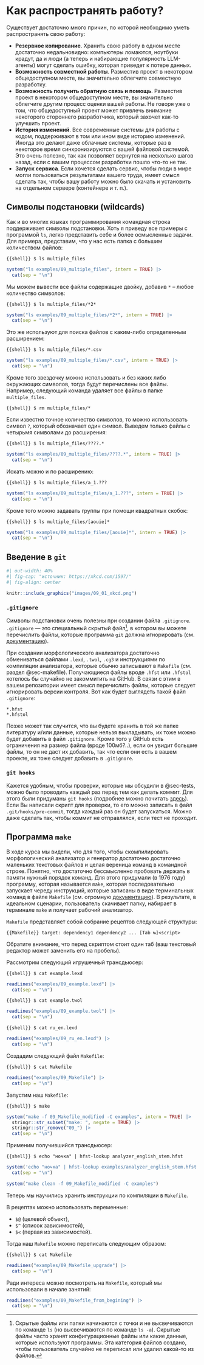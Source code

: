 # Как распространять работу?

Существует достаточно много причин, по которой необходимо уметь распространять свою работу:

- **Резервное копирование**. Хранить свою работу в одном месте достаточно недальновидно: компьютеры ломаются, ноутбуки крадут, да и люди (а теперь и набирающие популярность LLM-агенты) могут сделать ошибку, которая приведет к потере данных.
- **Возможность совместной работы**. Разместив проект в некотором общедоступном месте, вы значительно облегчите совместную разработку.
- **Возможность получить обратную связь и помощь**. Разместив проект в некотором общедоступном месте, вы значительно облегчите другим процесс оценки вашей работы. Не говоря уже о том, что общедоступный проект может привлечь внимание некоторого стороннего разработчика, который захочет как-то улучшить проект.
- **История изменений**. Все современные системы для работы с кодом, поддерживают в том или ином виде историю изменений. Иногда это делают даже облачные системы, которые раз в некоторое время синхронизируются с вашей файловой системой. Это очень полезно, так как позволяет вернутся на несколько шагов назад, если с вашим процессом разработки пошло что-то не так.
- **Запуск сервиса**. Если хочется сделать сервис, чтобы люди в мире могли пользоваться результатами вашего труда, имеет смысл сделать так, чтобы вашу работу можно было скачать и установить на отдельном сервере (контейнере и т. п.).

## Cимволы подстановки (wildcards)

Как и во многих языках программирования командная строка поддерживает символы подстановки. Хоть я приведу все примеры с программой `ls`, легко представить себе и более осмысленные задачи. Для примера, представим, что у нас есть папка с большим количеством файлов:

```{{shell}}
$ ls multiple_files
```

```r
system("ls examples/09_multiple_files", intern = TRUE) |> 
  cat(sep = "\n")
```

Мы можем вывести все файлы содержащие двойку, добавив `*` -- любое количество символов:

```{{shell}}
$ ls multiple_files/*2*
```

```r
system("ls examples/09_multiple_files/*2*", intern = TRUE) |> 
  cat(sep = "\n")
```

Это же используют для поиска файлов с каким-либо определенным расширением:

```{{shell}}
$ ls multiple_files/*.csv
```

```r
system("ls examples/09_multiple_files/*.csv", intern = TRUE) |> 
  cat(sep = "\n")
```

Кроме того звездочку можно использовать и без каких либо окружающих символов, тогда будут перечислены все файлы. Например, следующий команда удаляет все файлы в папке `multiple_files`.

```{{shell}}
$ rm multiple_files/*
```

Если известно точное количество символов, то можно использовать символ `?`, который обозначает один символ. Выведем только файлы с четырьмя символами до расширения:

```{{shell}}
$ ls multiple_files/????.*
```

```r
system("ls examples/09_multiple_files/????.*", intern = TRUE) |> 
  cat(sep = "\n")
```

Искать можно и по расширению:

```{{shell}}
$ ls multiple_files/a_1.???
```

```r
system("ls examples/09_multiple_files/a_1.???", intern = TRUE) |> 
  cat(sep = "\n")
```

Кроме того можно задавать группы при помощи квадратных скобок:

```{{shell}}
$ ls multiple_files/[aouie]*
```

```r
system("ls examples/09_multiple_files/[aouie]*", intern = TRUE) |> 
  cat(sep = "\n")
```

## Введение в `git`

```r
#| out-width: 40%
#| fig-cap: "источник: https://xkcd.com/1597/"
#| fig-align: center

knitr::include_graphics("images/09_01_xkcd.png")
```

### `.gitignore`

Символы подстановки очень полезны при создании файла `.gitignore`. `.gitignore` --- это специальный скрытый файл[^hidden], в котором вы можете перечислить файлы, которые программа `git` должна игнорировать (см. [документацию](https://git-scm.com/docs/gitignore)). 

[^hidden]: Скрытые файлы или папки начинаются с точки и не высвечиваются по команде `ls` (но высвечиваются по команде `ls -a`). Скрытые файлы часто хранят конфигурационные файлы или какие данные, которые используют программы. Эта категория файлов создано, чтобы пользователь случайно не переписал или удалил какой-то из файлов. 

При создании морфологического анализатора достаточно обмениваться файлами `.lexd`, `.twol`, `.cg3` и инструкциями по компиляции анализатора, которые обычно записывают в `Makefile` (см. раздел @sec-makefile). Получающиеся файлы вроде `.hfst` или `.hfstol` хотелось бы случайно не закоммитить на GitHub. В связи с этим в вашем репозитории имеет смысл перечислить файлы, которые следует игнорировать версии контроля. Вот как будет выглядеть такой файл `.gitignore`:

```
*.hfst
*.hfstol
```

Позже может так случится, что вы будете хранить в той же папке литературу и/или данные, которые нельзя выкладывать, их тоже можно будет добавить в файл `.gitignore`. Кроме того у GitHub есть ограничения на размер файла (вроде 100мб?..), если он увидит большие файлы, то он не даст их добавить, так что если они есть в вашем проекте, их тоже следует добавить в `.gitignore`.

### `git hooks`

Кажется удобным, чтобы проверки, которые мы обсудили в @sec-tests, можно было проводить каждый раз перед тем как делать коммит. Для этого были придуманы `git hooks` (подробнее можно почитать [здесь](https://git-scm.com/book/en/v2/Customizing-Git-Git-Hooks)). Если Вы написали скрипт для проверки, то его можно записать в файл `.git/hooks/pre-commit`, тогда каждый раз он будет запускаться. Можно даже сделать так, чтобы коммит не отправлялся, если тест не проходит.

## Программа `make` {#sec-makefile}

В ходе курса мы видели, что для того, чтобы скомпилировать морфологический анализатор и генератор достаточно достаточно маленьких текстовых файлов и целая вереница команд в командной строке. Понятно, что достаточно бессмысленно пробовать держать в памяти нужный порядок команд. Для этого придумали (в 1976 году) программу, которая называется `make`, которая последовательно запускает череду инструкций, которые записаны в виде терминальных команд в файле `Makefile` (см. огромную [документацию](https://www.gnu.org/software/make/manual/make.html)). В результате, в идеальном сценарии, пользователь скачивает папку, набирает в терминале `make` и получает рабочий анализатор. 

`Makefile` представляет собой собрание рецептов следующей структуры:


```{{Makefile}}
target: dependency1 dependency2 ...
[Tab ↹]<script>
```

Обратите внимание, что перед скриптом стоит один таб (ваш текстовый редактор может заменить его на пробелы).

Рассмотрим следующий игрушечный трансдьюсер:

```{{shell}}
$ cat example.lexd
```

```r
readLines("examples/09_example.lexd") |> 
  cat(sep = "\n")
```

```{{shell}}
$ cat example.twol
```

```r
readLines("examples/09_example.twol") |> 
  cat(sep = "\n")
```

```{{shell}}
$ cat ru_en.lexd
```

```r
readLines("examples/09_ru_en.lexd") |> 
  cat(sep = "\n")
```

Создадим следующий файл `Makefile`:

```{{shell}}
$ cat Makefile
```

```r
readLines("examples/09_Makefile") |> 
  cat(sep = "\n")
```

Запустим наш `Makefile`:

```{{shell}}
$ make
```

```r
system("make -f 09_Makefile_modified -C examples", intern = TRUE) |> 
  stringr::str_subset("make: ", negate = TRUE) |> 
  stringr::str_remove("09_") |> 
  cat(sep = "\n")
```

Применим получившийся трансдьюсер:

```{{shell}}
$ echo "ночка" | hfst-lookup analyzer_english_stem.hfst
```

```r
system('echo "ночка" | hfst-lookup examples/analyzer_english_stem.hfst', intern = TRUE) |> 
  cat(sep = "\n")
```

```r
system("make clean -f 09_Makefile_modified -C examples")
```

Теперь мы научились хранить инструкции по компиляции в `Makefile`.

В рецептах можно использовать переменные:

- `$@` (целевой объект),
- `$^` (список зависимостей),
- `$<` (первая из зависимостей).

Тогда наш `Makefile` можно переписать следующим образом:

```{{shell}}
$ cat Makefile
```

```r
readLines("examples/09_Makefile_upgrade") |> 
  cat(sep = "\n")
```

Ради интереса можно посмотреть на `Makefile`, который мы использовали в начале занятий:

```r
readLines("examples/09_Makefile_from_begining") |> 
  cat(sep = "\n")
```

